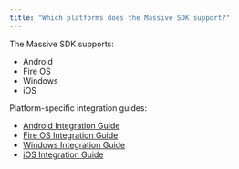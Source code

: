 ```yaml
---
title: "Which platforms does the Massive SDK support?"
---
```


The Massive SDK supports:

- Android
- Fire OS
- Windows
- iOS

Platform-specific integration guides:

- [Android Integration Guide](https://docs.joinmassive.com/monetization-sdk/mobile-android)
- [Fire OS Integration Guide](https://docs.joinmassive.com/monetization-sdk/tv-fire)
- [Windows Integration Guide](https://docs.joinmassive.com/monetization-sdk/desktop-windows)
- [iOS Integration Guide](https://docs.joinmassive.com/monetization-sdk/mobile-ios)